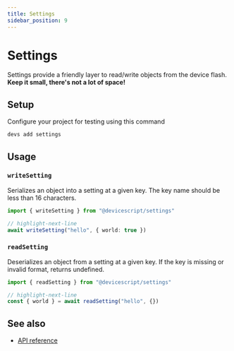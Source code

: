 ```yaml
---
title: Settings
sidebar_position: 9
---
```


# Settings

Settings provide a friendly layer to read/write objects from the device flash. **Keep it small, there's not a lot of space!**

## Setup

Configure your project for testing using this command

```bash
devs add settings
```

## Usage

### `writeSetting`

Serializes an object into a setting at a given key. The key name should be less than 16 characters.

```ts
import { writeSetting } from "@devicescript/settings"

// highlight-next-line
await writeSetting("hello", { world: true })
```

### `readSetting`

Deserializes an object from a setting at a given key. If the key is missing or invalid format, returns undefined.

```ts
import { readSetting } from "@devicescript/settings"

// highlight-next-line
const { world } = await readSetting("hello", {})
```

## See also

-   [API reference](/api/settings/)
